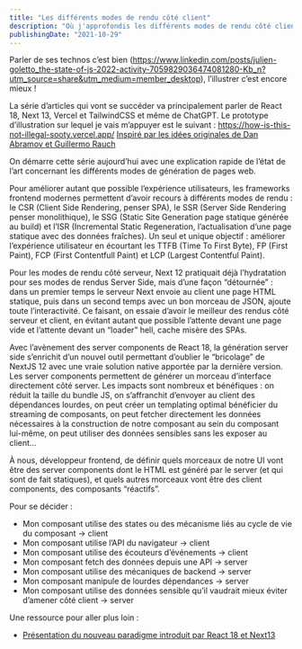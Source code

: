 ```yaml
---
title: "Les différents modes de rendu côté client"
description: "Où j'approfondis les différents modes de rendu côté client"
publishingDate: "2021-10-29"
---
```


Parler de ses technos c’est bien (https://www.linkedin.com/posts/julien-goletto_the-state-of-js-2022-activity-7059829036474081280-Kb_n?utm_source=share&utm_medium=member_desktop), l’illustrer c’est encore mieux !

La série d’articles qui vont se succéder va principalement parler de React 18, Next 13, Vercel et TailwindCSS et même de ChatGPT.
Le prototype d’illustration sur lequel je vais m’appuyer est le suivant :
https://how-is-this-not-illegal-sooty.vercel.app/
[Inspiré par les idées originales de Dan Abramov et Guillermo Rauch](https://twitter.com/rauchg/status/1653448770766663680?s=20)

On démarre cette série aujourd’hui avec une explication rapide de l’état de l’art concernant les différents modes de génération de pages web.

Pour améliorer autant que possible l’expérience utilisateurs, les frameworks frontend modernes permettent d’avoir recours à différents modes de rendu : le CSR (Client Side Rendering, penser SPA), le SSR (Server Side Rendering penser monolithique), le SSG (Static Site Generation page statique générée au build) et l’ISR (Incremental Static Regeneration, l’actualisation d’une page statique avec des données fraîches).
Un seul et unique objectif : améliorer l’expérience utilisateur en écourtant les TTFB (Time To First Byte), FP (First Paint), FCP (First Contentfull Paint) et LCP (Largest Contentful Paint).

Pour les modes de rendu côté serveur, Next 12 pratiquait déjà l’hydratation pour ses modes de rendus Server Side, mais d’une façon “détournée” : dans un premier temps le serveur Next envoie au client une page HTML statique, puis dans un second temps avec un bon morceau de JSON, ajoute toute l’interactivité. Ce faisant, on essaie d’avoir le meilleur des rendus côté serveur et client, en évitant autant que possible l’attente devant une page vide et l’attente devant un “loader” hell, cache misère des SPAs.

Avec l’avènement des server components de React 18, la génération server side s’enrichit d’un nouvel outil permettant d’oublier le “bricolage” de NextJS 12 avec une vraie solution native apportée par la dernière version. Les server components permettent de générer un morceau d’interface directement côté server. Les impacts sont nombreux et bénéfiques : on réduit la taille du bundle JS, on s’affranchit d’envoyer au client des dépendances lourdes, on peut créer un templating optimal bénéficier du streaming de composants, on peut fetcher directement les données nécessaires à la construction de notre composant au sein du composant lui-même, on peut utiliser des données sensibles sans les exposer au client…
 
À nous, développeur frontend, de définir quels morceaux de notre UI vont être des server components dont le HTML est généré par le server (et qui sont de fait statiques), et quels autres morceaux vont être des client components, des composants “réactifs”. 

Pour se décider :

- Mon composant utilise des states ou des mécanisme liés au cycle de vie du composant → client
- Mon composant utilise l’API du navigateur → client
- Mon composant utilise des écouteurs d’événements → client
- Mon composant fetch des données depuis une API → server
- Mon composant utilise des mécaniques de backend → server
- Mon composant manipule de lourdes dépendances → server
- Mon composant utilise des données sensible qu’il vaudrait mieux éviter d’amener côté client → server

Une ressource pour aller plus loin :

- [Présentation du nouveau paradigme introduit par React 18 et Next13](https://nextjs.org/docs/getting-started/react-essentials)